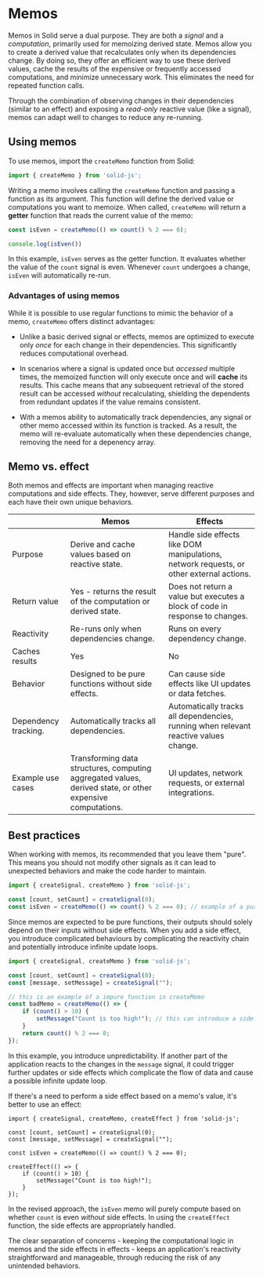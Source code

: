 # Memos

Memos in Solid serve a dual purpose. 
They are both a *signal* and a *computation*, primarily used for memoizing derived state. 
Memos allow you to create a derived value that recalculates only when its dependencies change. 
By doing so, they offer an efficient way to use these derived values, cache the results of the expensive or frequently accessed computations, and minimize unnecessary work. 
This eliminates the need for repeated function calls.

Through the combination of observing changes in their dependencies (similar to an effect) and exposing a *read-only* reactive value (like a signal), memos can adapt well to changes to reduce any re-running.

## Using memos

To use memos, import the `createMemo` function from Solid:

```jsx
import { createMemo } from 'solid-js';
```

Writing a memo involves calling the `createMemo` function and passing a function as its argument.
This function will define the derived value or computations you want to memoize. 
When called, `createMemo` will return a **getter** function that reads the current value of the memo:

```jsx
const isEven = createMemo(() => count() % 2 === 0);

console.log(isEven())
```

In this example, `isEven` serves as the getter function. 
It evaluates whether the value of the `count` signal is even.
Whenever `count` undergoes a change, `isEven` will automatically re-run.

### Advantages of using memos

While it is possible to use regular functions to mimic the behavior of a memo, `createMemo` offers distinct advantages:

- Unlike a basic derived signal or effects, memos are optimized to execute only _once_ for each change in their dependencies.
This significantly reduces computational overhead.
- In scenarios where a signal is updated once but *accessed* multiple times, the memoized function will only execute once and will **cache** its results. 
This cache means that any subsequent retrieval of the stored result can be accessed _without_ recalculating, shielding the dependents from redundant updates if the value remains consistent.

- With a memos ability to automatically track dependencies, any signal or other memo accessed within its function is tracked. 
As a result, the memo will re-evaluate automatically when these dependencies change, removing the need for a depenency array.

## Memo vs. effect

Both memos and effects are important when managing reactive computations and side effects.
They, however, serve different purposes and each have their own unique behaviors.

| | Memos  | Effects   |
|-|--------|-----------|
| Purpose | Derive and cache values based on reactive state.  | Handle side effects like DOM manipulations, network requests, or other external actions. |
| Return value  | Yes - returns the result of the computation or derived state. | Does not return a value but executes a block of code in response to changes. |
| Reactivity | Re-runs only when dependencies change. | Runs on every dependency change. |
| Caches results | Yes | No |
| Behavior | Designed to be pure functions without side effects. | Can cause side effects like UI updates or data fetches. |
| Dependency tracking. | Automatically tracks all dependencies. | Automatically tracks all dependencies, running when relevant reactive values change. |
| Example use cases | Transforming data structures, computing aggregated values, derived state, or other expensive computations. | UI updates, network requests, or external integrations. |


## Best practices
When working with memos, its recommended that you leave them "pure". 
This means you should not modify other signals as it can lead to unexpected behaviors and make the code harder to maintain. 

```jsx
import { createSignal, createMemo } from 'solid-js';

const [count, setCount] = createSignal(0);
const isEven = createMemo(() => count() % 2 === 0); // example of a pure function
```

Since memos are expected to be pure functions, their outputs should solely depend on their inputs without side effects. 
When you add a side effect, you introduce complicated behaviours by complicating the reactivity chain and potentially introduce infinite update loops. 

```jsx
import { createSignal, createMemo } from 'solid-js';

const [count, setCount] = createSignal(0);
const [message, setMessage] = createSignal("");

// this is an example of a impure function in createMemo
const badMemo = createMemo(() => {
    if (count() > 10) {
        setMessage("Count is too high!"); // this can introduce a side effect
    }
    return count() % 2 === 0;
});
```

In this example, you introduce unpredictability. 
If another part of the application reacts to the changes in the `message` signal, it could trigger further updates or side effects which complicate the flow of data and cause a possible infinite update loop. 

If there's a need to perform a side effect based on a memo's value, it's better to use an effect:

```
import { createSignal, createMemo, createEffect } from 'solid-js';

const [count, setCount] = createSignal(0);
const [message, setMessage] = createSignal("");

const isEven = createMemo(() => count() % 2 === 0);

createEffect(() => {
    if (count() > 10) {
        setMessage("Count is too high!");
    }
});
```

In the revised approach, the `isEven` memo will purely compute based on whether `count` is even *without* side effects. 
In using the `createEffect` function, the side effects are appropriately handled. 

The clear separation of concerns - keeping the computational logic in memos and the side effects in effects - keeps an application's reactivity straightforward and manageable, through reducing the risk of any unintended behaviors.